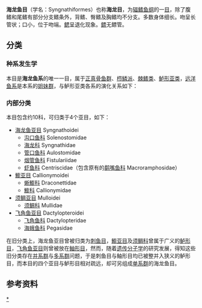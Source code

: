 {{Automatic taxobox
| taxon = Syngnathiformes
| fossil_range = {{fossilrange|65|0}}[[古新世|古新世]]－现今
| image =Trumpetfish.jpg
| image_caption = [[斑点管口鱼|斑点管口鱼]]（''Aulostomus maculatus''）
| parent authority=[[Betancur-R|Betancur-R]] ''et al.'', 2014
| authority = Helfman, Collette & Facey，1997
| subdivision ranks=亞目
| subdivision=*[[海龙鱼亚目|海龙鱼亚目]] Syngnathoidei
*[[䲗亚目|䲗亚目]] Callionymoidei
*[[须鲷亚目|须鲷亚目]] Mulloidei
*[[飞角鱼亚目|飞角鱼亚目]] Dactylopteroidei
}}
'''海龙鱼目'''（学名：Syngnathiformes）也称'''海龙目'''，为[[辐鳍鱼纲|辐鳍鱼纲]]的一[[目_(生物)|目]]，除了腹鳍和尾鳍有部分分支鳍条外，背鳍、臀鳍及胸鳍均不分支。多数身体细长。吻呈长管状；口小，位于吻端。[[鳃|鳃]]呈退化现象。[[鳔|鳔]]无鳔管。{{r|辞海|中山大学}}

== 分类 ==
===种系发生学===
本目是'''海龙鱼系'''的唯一一目，属于[[正真骨鱼群|正真骨鱼群]]、[[栉鳞派|栉鳞派]]、[[棘鳍类|棘鳍类]]、[[鲈形亚类|鲈形亚类]]，[[远洋鱼系|远洋鱼系]]是本系的[[姐妹群|姐妹群]]，与鲈形亚类各系的演化关系如下{{r|deepfin}}：
{{鲈形亚类支序分类法}}

===内部分类===
本目包含约10科，可归类于4个亚目，如下{{r|deepfin}}：
*[[海龙鱼亚目|海龙鱼亚目]] Syngnathoidei
**[[沟口鱼科|沟口鱼科]] Solenostomidae
**[[海龙科_(鱼类)|海龙科]] Syngnathidae
**[[管口鱼科|管口鱼科]] Aulostomidae
**[[烟管鱼科|烟管鱼科]] Fistulariidae
**[[虾鱼科|虾鱼科]] Centriscidae（包含原有的[[鹬嘴鱼科|鹬嘴鱼科]] Macroramphosidae）
*[[䲗亚目|䲗亚目]] Callionymoidei
**[[蜥䲗科|蜥䲗科]] Draconettidae
**[[䲗科|䲗科]] Callionymidae
*[[须鲷亚目|须鲷亚目]] Mulloidei
**[[须鲷科|须鲷科]] Mullidae
*[[飞角鱼亚目|飞角鱼亚目]] Dactylopteroidei
**[[飞角鱼科|飞角鱼科]] Dactylopteridae
**[[海蛾鱼科|海蛾鱼科]] Pegasidae

在旧分类上，海龙鱼亚目曾被归类为[[刺鱼目|刺鱼目]]，[[䲗亚目|䲗亚目]]及[[须鲷科|须鲷科]]曾属于广义的[[鲈形目|鲈形目]]，[[飞角鱼亚目|飞角鱼亚目]]则曾被放在[[鲉形目|鲉形目]]，然而，随着[[遗传分子学|遗传分子学]]的研究发展，得知这些旧分类存在[[并系群|并系群]]与[[多系群|多系群]]问题，于是刺鱼目与鲉形目均已被整并入狭义的鲈形目，而本目的四个亚目与鲈形目相对疏远，却可另组成[[单系群|单系群]]的海龙鱼目。{{r|deepfin}}

==参考资料==
{{reflist|refs=
<ref name="deepfin">{{Betancur-R et al., 2017}}</ref>
<ref name="辞海">{{cite book zh |author=辞海编纂委员会 |title=《辞海》（1999年版） |format=M |edition=1 |location=上海 |publisher=上海辞书出版社 |date=2000 |pages= |id= ISBN 7-5326-0630-9}}</ref>
<ref name="中山大学">[http://jpkc.sysu.edu.cn/2005/dongwu/pdfs/text%20Zoology.pdf  中山大学自编教材-动物学]{{dead link|date=2018年3月 |bot=InternetArchiveBot |fix-attempted=yes }}</ref>
}}

{{辐鳍鱼|E.}}
{{Taxonbar|from=Q650692}}

[[Category:海龍魚目|*]]